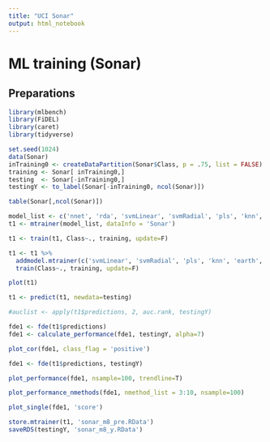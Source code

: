 ```yaml
---
title: "UCI Sonar"
output: html_notebook
---
```


# ML training (Sonar)

## Preparations

```r
library(mlbench)
library(FiDEL)
library(caret)
library(tidyverse)
```

```r
set.seed(1024)
data(Sonar)
inTraining0 <- createDataPartition(Sonar$Class, p = .75, list = FALSE)
training <- Sonar[ inTraining0,]
testing  <- Sonar[-inTraining0,]
testingY <- to_label(Sonar[-inTraining0, ncol(Sonar)])
```

```r
table(Sonar[,ncol(Sonar)])
```

```r
model_list <- c('nnet', 'rda', 'svmLinear', 'svmRadial', 'pls', 'knn', 'earth', 'avNNet', 'mlp', 'nb', 'rf', 'rpart', 'ctree', 'C5.0', 'gbm', 'bayesglm', 'glm', 'glmnet', 'simpls')
t1 <- mtrainer(model_list, dataInfo = 'Sonar')
```

```r
t1 <- train(t1, Class~., training, update=F)
```

```r
t1 <- t1 %>%
  addmodel.mtrainer(c('svmLinear', 'svmRadial', 'pls', 'knn', 'earth', 'avNNet')) %>%
  train(Class~., training, update=F)
```

```r
plot(t1)
```

```r
t1 <- predict(t1, newdata=testing)
```

```r
#auclist <- apply(t1$predictions, 2, auc.rank, testingY)

fde1 <- fde(t1$predictions)
fde1 <- calculate_performance(fde1, testingY, alpha=7)
```

```r
plot_cor(fde1, class_flag = 'positive')
```

```r
fde1 <- fde(t1$predictions, testingY)
```

```r
plot_performance(fde1, nsample=100, trendline=T)
```

```r
plot_performance_nmethods(fde1, nmethod_list = 3:10, nsample=100)
```

```r
plot_single(fde1, 'score')
```

```r
store.mtrainer(t1, 'sonar_m8_pre.RData')
saveRDS(testingY, 'sonar_m8_y.RData')
```
